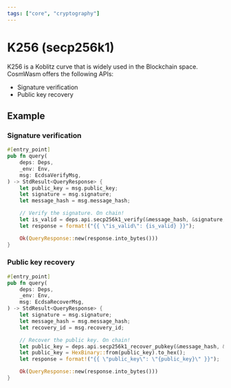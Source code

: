 ```yaml
---
tags: ["core", "cryptography"]
---
```



# K256 (secp256k1)

K256 is a Koblitz curve that is widely used in the Blockchain space. CosmWasm
offers the following APIs:

- Signature verification
- Public key recovery

## Example

### Signature verification

```rust filename="contract.rs" template="core"
#[entry_point]
pub fn query(
    deps: Deps,
    _env: Env,
    msg: EcdsaVerifyMsg,
) -> StdResult<QueryResponse> {
    let public_key = msg.public_key;
    let signature = msg.signature;
    let message_hash = msg.message_hash;

    // Verify the signature. On chain!
    let is_valid = deps.api.secp256k1_verify(&message_hash, &signature, &public_key)?;
    let response = format!("{{ \"is_valid\": {is_valid} }}");

    Ok(QueryResponse::new(response.into_bytes()))
}
```

### Public key recovery

```rust filename="contract.rs" template="core"
#[entry_point]
pub fn query(
    deps: Deps,
    _env: Env,
    msg: EcdsaRecoverMsg,
) -> StdResult<QueryResponse> {
    let signature = msg.signature;
    let message_hash = msg.message_hash;
    let recovery_id = msg.recovery_id;

    // Recover the public key. On chain!
    let public_key = deps.api.secp256k1_recover_pubkey(&message_hash, &signature, recovery_id)?;
    let public_key = HexBinary::from(public_key).to_hex();
    let response = format!("{{ \"public_key\": \"{public_key}\" }}");

    Ok(QueryResponse::new(response.into_bytes()))
}
```
